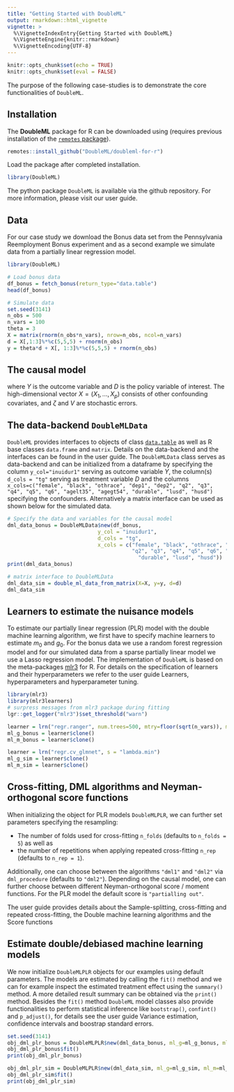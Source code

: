 ```yaml
---
title: "Getting Started with DoubleML"
output: rmarkdown::html_vignette
vignette: >
  %\VignetteIndexEntry{Getting Started with DoubleML}
  %\VignetteEngine{knitr::rmarkdown}
  %\VignetteEncoding{UTF-8}
---
```


```r
knitr::opts_chunk$set(echo = TRUE)
knitr::opts_chunk$set(eval = FALSE)
```

The purpose of the following case-studies is to demonstrate the core functionalities of `DoubleML`.


## Installation 

The **DoubleML** package for R can be downloaded using (requires previous installation of the [`remotes` package](https://remotes.r-lib.org/index.html)).

```r
remotes::install_github("DoubleML/doubleml-for-r")
```

Load the package after completed installation. 

```r
library(DoubleML)
```

The python package `DoubleML` is available via the github repository. For more information, please visit our user guide. 

## Data

For our case study we download the Bonus data set from the Pennsylvania Reemployment Bonus experiment and as a second example we simulate data from a partially linear regression model.

```r
library(DoubleML)

# Load bonus data
df_bonus = fetch_bonus(return_type="data.table")
head(df_bonus)

# Simulate data
set.seed(3141)
n_obs = 500
n_vars = 100
theta = 3
X = matrix(rnorm(n_obs*n_vars), nrow=n_obs, ncol=n_vars)
d = X[,1:3]%*%c(5,5,5) + rnorm(n_obs)
y = theta*d + X[, 1:3]%*%c(5,5,5) + rnorm(n_obs)
```


## The causal model

\begin{align*}
Y = D \theta_0 + g_0(X) + \zeta, & &\mathbb{E}(\zeta | D,X) = 0, \\
D = m_0(X) + V, & &\mathbb{E}(V | X) = 0,
\end{align*}
where $Y$ is the outcome variable and $D$ is the policy variable of interest.
The high-dimensional vector $X = (X_1, \ldots, X_p)$ consists of other confounding covariates,
and $\zeta$ and $V$ are stochastic errors.

## The data-backend `DoubleMLData`

`DoubleML` provides interfaces to objects of class [`data.table`](https://rdatatable.gitlab.io/data.table/) as well as R base classes `data.frame` and `matrix`. Details on the data-backend and the interfaces can be found in the user guide. The `DoubleMLData` class serves as data-backend and can be initialized from a dataframe by specifying the column `y_col="inuidur1"` serving as outcome variable $Y$, the column(s) `d_cols = "tg"` serving as treatment variable $D$ and the columns `x_cols=c("female", "black", "othrace", "dep1", "dep2", "q2", "q3", "q4", "q5", "q6", "agelt35", "agegt54", "durable", "lusd", "husd")` specifying the confounders. Alternatively a matrix interface can be used as shown below for the simulated data.


```r
# Specify the data and variables for the causal model
dml_data_bonus = DoubleMLData$new(df_bonus,
                             y_col = "inuidur1",
                             d_cols = "tg",
                             x_cols = c("female", "black", "othrace", "dep1", "dep2",
                                        "q2", "q3", "q4", "q5", "q6", "agelt35", "agegt54",
                                          "durable", "lusd", "husd"))
print(dml_data_bonus)

# matrix interface to DoubleMLData
dml_data_sim = double_ml_data_from_matrix(X=X, y=y, d=d)
dml_data_sim
```


## Learners to estimate the nuisance models

To estimate our partially linear regression (PLR) model with the double machine learning algorithm, we first have to specify machine learners to estimate $m_0$ and $g_0$. For the bonus data we use a random forest regression model and for our simulated data from a sparse partially linear model we use a Lasso regression model. The implementation of `DoubleML` is based on the meta-packages [mlr3](https://mlr3.mlr-org.com/) for R. For details on the specification of learners and their hyperparameters we refer to the user guide Learners, hyperparameters and hyperparameter tuning.

```r
library(mlr3)
library(mlr3learners)
# surpress messages from mlr3 package during fitting
lgr::get_logger("mlr3")$set_threshold("warn")

learner = lrn("regr.ranger", num.trees=500, mtry=floor(sqrt(n_vars)), max.depth=5, min.node.size=2)
ml_g_bonus = learner$clone()
ml_m_bonus = learner$clone()

learner = lrn("regr.cv_glmnet", s = "lambda.min")
ml_g_sim = learner$clone()
ml_m_sim = learner$clone()
```


## Cross-fitting, DML algorithms and Neyman-orthogonal score functions

When initializing the object for PLR models `DoubleMLPLR`, we can further set parameters specifying the resampling: 

* The number of folds used for cross-fitting `n_folds` (defaults to `n_folds = 5`) as well as 
* the number of repetitions when applying repeated cross-fitting `n_rep` (defaults to `n_rep = 1`). 

Additionally, one can choose between the algorithms `"dml1"` and `"dml2"` via `dml_procedure` (defaults to `"dml2"`). Depending on the causal model, one can further choose between different Neyman-orthogonal score / moment functions. For the PLR model the default score is `"partialling out"`.

The user guide provides details about the Sample-splitting, cross-fitting and repeated cross-fitting, the Double machine learning algorithms and the Score functions


## Estimate double/debiased machine learning models

We now initialize `DoubleMLPLR` objects for our examples using default parameters. The models are estimated by calling the `fit()` method and we can for example inspect the estimated treatment effect using the `summary()` method. A more detailed result summary can be obtained via the `print()` method. Besides the `fit()` method `DoubleML` model classes also provide functionalities to perform statistical inference like `bootstrap()`, `confint()` and `p_adjust()`, for details see the user guide Variance estimation, confidence intervals and boostrap standard errors.

```r
set.seed(3141)
obj_dml_plr_bonus = DoubleMLPLR$new(dml_data_bonus, ml_g=ml_g_bonus, ml_m=ml_m_bonus)
obj_dml_plr_bonus$fit()
print(obj_dml_plr_bonus)

obj_dml_plr_sim = DoubleMLPLR$new(dml_data_sim, ml_g=ml_g_sim, ml_m=ml_m_sim)
obj_dml_plr_sim$fit()
print(obj_dml_plr_sim)
```






